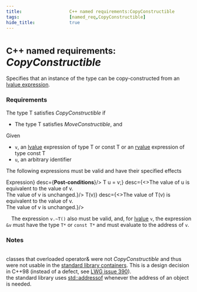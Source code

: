 ```yaml
---
title:                  C++ named requirements:CopyConstructible 
tags:                   [named_req,CopyConstructible]
hide_title:             true
---
```



# <small>C++ named requirements:</small> *CopyConstructible*
Specifies that an instance of the type can be copy-constructed from an [lvalue expression](/docs/std/language/value_category).

### Requirements
The type T satisfies *CopyConstructible* if
* The type T satisfies *MoveConstructible*, and

Given
* `v`, an [lvalue](/docs/std/language/value_category#lvalue) expression of type T or const T or an [rvalue](/docs/std/language/value_category#rvalue) 
expression of type const T
* `u`, an arbitrary identifier

The following expressions must be valid and have their specified effects

<SymbolTable noTraits>
    <Symbol name={<b>Expression</b>}     desc={<b>Post-conditions</b>}/>
    <Symbol name={<code>T u = v;</code>} desc={<>The value of u is equivalent to the value of v.<br/>The value of v is unchanged.</>}/>
    <Symbol name={<code>T(v)</code>}     desc={<>The value of T(v) is equivalent to the value of v.<br/>The value of v is unchanged.</>}/>
</SymbolTable>

&emsp;<Until v='cpp11'>The expression `v.~T()` also must be valid, and, for [lvalue](/docs/std/language/value_category#lvalue) `v`, 
the expression `&v` must have the type `T*` or `const T*` and must evaluate to the address of `v`.</Until>


### Notes

&emsp;<br/><Until v='cpp11'>classes that overloaded operator& were not *CopyConstructible* and thus were not usable in the 
[standard library containers](/docs/std/container). This is a design decision in C++98 
(instead of a defect, see [LWG issue 390](https://cplusplus.github.io/LWG/issue390)).</Until>
&emsp;<br/><Since v='cpp11'>the standard library uses [std::addressof](/docs/std/memory/addressof) whenever the address of an object is needed.</Since>
